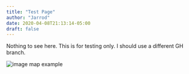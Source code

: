 ```yaml
---
title: "Test Page"
author: "Jarrod"
date: 2020-04-08T21:13:14-05:00
draft: false
---
```


Nothing to see here. This is for testing only. I should use a different GH branch. 

<div id="image_map">
<map name="map_example">
<area arget="_blank" alt="R" title="R" href="https://www.r-project.org/about.html" coords="151,21,1029,666" shape="rect">
<area href="https://www.markdownguide.org/" target="_blank" alt="Markdown" shape=poly coords="0,100, 100,100, 100,160, 0,160">
<area href="https://bookdown.org/yihui/rmarkdown/" target="_blank" alt="R Markdown" shape=poly coords="150,50, 100,100, 100,160, 0,160">
</map>
<img src="/data-curation/img/lesson-2/flow.png" alt="image map example" usemap="#map_example">
</div>
